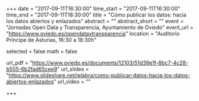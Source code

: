 +++
date = "2017-09-11T16:30:00"
time_start = "2017-09-11T16:30:00"
time_end = "2017-09-11T18:30:00"
title = "Cómo publicar los datos: hacia los datos abiertos y enlazados"
abstract = ""
abstract_short = ""
event = "Jornadas Open Data y Transparencia, Ayuntamiento de Oviedo"
event_url = "https://www.oviedo.es/opendataytransparencia"
location = "Auditorio Príncipe de Asturias, 16:30 a 18:30h"

selected = false
math = false

url_pdf = "https://www.oviedo.es/documents/12103/51d39e1f-8bc7-4c28-b555-6b2fad65cee9"
url_slides = "https://www.slideshare.net/jelabra/como-publicar-datos-hacia-los-datos-abiertos-enlazados"
url_video = ""

+++

